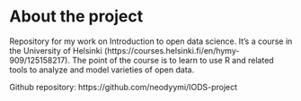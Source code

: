 
# About the project

Repository for my work on Introduction to open data science. It's a course in the University of Helsinki (https://courses.helsinki.fi/en/hymy-909/125158217). The point of the course is to learn to use R and related tools to analyze and model varieties of open data.

Github repository: https://github.com/neodyymi/IODS-project
